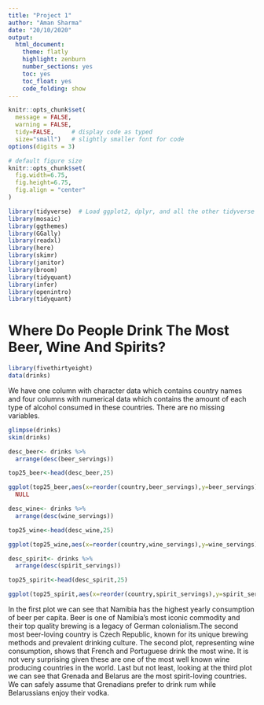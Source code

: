 ```yaml
---
title: "Project 1"
author: "Aman Sharma"
date: "20/10/2020"
output:
  html_document:
    theme: flatly
    highlight: zenburn
    number_sections: yes
    toc: yes
    toc_float: yes
    code_folding: show
---
```



```r
knitr::opts_chunk$set(
  message = FALSE, 
  warning = FALSE, 
  tidy=FALSE,     # display code as typed
  size="small")   # slightly smaller font for code
options(digits = 3)

# default figure size
knitr::opts_chunk$set(
  fig.width=6.75, 
  fig.height=6.75,
  fig.align = "center"
)
```


```r
library(tidyverse)  # Load ggplot2, dplyr, and all the other tidyverse packages
library(mosaic)
library(ggthemes)
library(GGally)
library(readxl)
library(here)
library(skimr)
library(janitor)
library(broom)
library(tidyquant)
library(infer)
library(openintro)
library(tidyquant)
```

# Where Do People Drink The Most Beer, Wine And Spirits?

```r
library(fivethirtyeight)
data(drinks)
```

We have one column with character data which contains country names and four columns with numerical data which contains the amount of each type of alcohol consumed in these countries. There are no missing variables.

```r
glimpse(drinks)
skim(drinks)
```

```r
desc_beer<- drinks %>% 
  arrange(desc(beer_servings))

top25_beer<-head(desc_beer,25)

ggplot(top25_beer,aes(x=reorder(country,beer_servings),y=beer_servings)) + geom_col(fill="orange") + labs(x="Country", y="Beer Servings", title="Top 25 Beer Consuming Countries") + coord_flip() + theme_clean() + 
  NULL


```

```r

desc_wine<- drinks %>% 
  arrange(desc(wine_servings))

top25_wine<-head(desc_wine,25)

ggplot(top25_wine,aes(x=reorder(country,wine_servings),y=wine_servings)) + geom_col(fill="maroon") + labs(x="Country", y="Wine Servings", title="Top 25 Wine Consuming Countries") + coord_flip() + theme_clean() + NULL


```

```r
desc_spirit<- drinks %>% 
  arrange(desc(spirit_servings))

top25_spirit<-head(desc_spirit,25)

ggplot(top25_spirit,aes(x=reorder(country,spirit_servings),y=spirit_servings)) + geom_col(fill="grey") + labs(x="Country", y="Spirit Servings", title="Top 25 Spirit Consuming Countries") + coord_flip() + theme_clean() + NULL

```

In the first plot we can see that Namibia has the highest yearly consumption of beer per capita. Beer is one of Namibia's most iconic commodity and their top quality brewing is a legacy of German colonialism.The second most beer-loving country is Czech Republic, known for its unique brewing methods and prevalent drinking culture. The second plot, representing wine consumption,  shows that French and Portuguese drink the most wine. It is not very surprising given these are one of the most well known wine producing countries in the world. Last but not least, looking at the third plot we can see that Grenada and Belarus are the most spirit-loving countries. We can safely assume that Grenadians prefer to drink rum while Belarussians enjoy their vodka.

